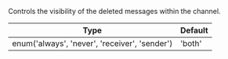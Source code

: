 Controls the visibility of the deleted messages within the channel.

| Type | Default |
| - | - |
| enum('always', 'never', 'receiver', 'sender') | 'both' |
